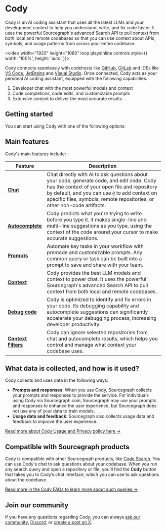 # Cody

Cody is an AI coding assistant that uses all the latest LLMs and your development context to help you understand, write, and fix code faster. It uses the powerful Sourcegraph's advanced Search API to pull context from both local and remote codebases so that you can use context about APIs, symbols, and usage patterns from across your entire codebase.

<video width="1920" height="1080" loop playsInline controls style={{ width: '100%', height: 'auto' }}>
  <source src="https://storage.googleapis.com/sourcegraph-assets/Docs/Media/cody-in-action-102024.mp4" type="video/mp4"/>
</video>

Cody connects seamlessly with codehosts like [GitHub](https://github.com/login?client_id=e917b2b7fa9040e1edd4), [GitLab](https://gitlab.com/users/sign_in) and IDEs like [VS Code](/cody/clients/install-vscode), [JetBrains](/cody/clients/install-jetbrains) and [Visual Studio](/cody/clients/install-visual-studio). Once connected, Cody acts as your personal AI coding assistant, equipped with the following capabilities:

1. Developer chat with the most powerful models and context
2. Code completions, code edits, and customizable prompts
3. Extensive context to deliver the most accurate results

## Getting started

You can start using Cody with one of the following options:

<ProductCards>
<ProductCard href="/cody/clients/install-vscode" imgSrc="https://storage.googleapis.com/sourcegraph-assets/docs/images/cody/vscode.svg" imgAlt="VS Code" title="Cody for VS Code" description="Install Cody's free extension for VS Code. " />
<ProductCard href="/cody/clients/install-jetbrains" imgSrc="https://storage.googleapis.com/sourcegraph-assets/docs/images/cody/jb_beam.svg" imgAlt="JetBrains" title="Cody for JetBrains" description="Install Cody's free extension for JetBrains." />
<ProductCard href="/cody/clients/install-visual-studio" imgSrc="https://storage.googleapis.com/sourcegraph-assets/Docs/visual-studio-Product-Icon.svg" imgAlt="Visual Studio" title="Cody for Visual Studio (Experimental)" description="Install Cody's free extension for Visual Studio." />
<ProductCard href="/cody/clients/cody-with-sourcegraph" imgSrc="https://storage.googleapis.com/sourcegraph-assets/docs/images/cody/cody-logomark-default.svg" imgAlt="Cody Web" title="Cody for Web" description="Use Cody in the Sourcegraph web app." />
<ProductCard href="/cody/clients/install-cli" imgSrc="https://storage.googleapis.com/sourcegraph-assets/docs/images/cody/command-line-blue.svg" imgAlt="Cody CLI" title="Cody CLI" description="Run Cody from the command line." />
<ProductCard href="/cody/clients/enable-cody-enterprise" imgSrc="https://sourcegraph.com/.assets/img/sourcegraph-mark.svg" imgAlt="Cody Enterprise" title="Cody Enterprise" description="Get in touch with our team to try Cody for Sourcegraph Enterprise." />
</ProductCards>

## Main features

Cody's main features include:

|                       **Feature**                        |                                                                                                                             **Description**                                                                                                                              |
| -------------------------------------------------------- | ------------------------------------------------------------------------------------------------------------------------------------------------------------------------------------------------------------------------------------------------------------------------ |
| **[Chat](/cody/capabilities/chat)**                      | Chat directly with AI to ask questions about your code, generate code, and edit code. Cody has the context of your open file and repository by default, and you can use `@` to add context on specific files, symbols, remote repositories, or other non-code artifacts. |
| **[Autocomplete](/cody/capabilities/autocomplete)**      | Cody predicts what you're trying to write before you type it. It makes single-line and multi-line suggestions as you type, using the context of the code around your cursor to make accurate suggestions.                                                                |
| **[Prompts](/cody/capabilities/commands)**               | Automate key tasks in your workflow with premade and customizable prompts. Any common query or task can be built into a prompt to save and share with your team.                                                                                                         |
| **[Context](/cody/core-concepts/context)**               | Cody provides the best LLM models and context to power chat. It uses the powerful Sourcegraph's advanced Search API to pull context from both local and remote codebases.                                                                                                |
| **[Debug code](/cody/capabilities/debug-code)**          | Cody is optimized to identify and fix errors in your code. Its debugging capability and autocomplete suggestions can significantly accelerate your debugging process, increasing developer productivity.                                                                 |
| **[Context Filters](/cody/capabilities/ignore-context)** | Cody can ignore selected repositories from chat and autocomplete results, which helps you control and manage what context your codebase uses.                                                                                                                            |

## What data is collected, and how is it used?

Cody collects and uses data in the following ways:

- **Prompts and responses**:  When you use Cody, Sourcegraph collects your prompts and responses to provide the service. For individuals using Cody via Sourcegraph.com, Sourcegraph may use your prompts and responses to enhance the user experience, but Sourcegraph does not use any of your data to train models.
- **Usage data and feedback**:  Sourcegraph also collects usage data and feedback to improve the user experience.

<a target="_blank" href="https://sourcegraph.com/terms/cody-notice">Read more about Cody Usage and Privacy policy here →</a>

## Compatible with Sourcegraph products

Cody is compatible with other Sourcegraph products, like [Code Search](/code-search/). You can use Cody's chat to ask questions about your codebase. When you run any search query and open a repository or file, you’ll find the **Cody** button that takes you to Cody’s chat interface, which you can use to ask questions about the codebase.

[Read more in the Cody FAQs to learn more about such queries →](/cody/faq)

## Join our community

If you have any questions regarding Cody, you can always [ask our community](https://community.sourcegraph.com), [Discord](https://discord.com/invite/s2qDtYGnAE), or [create a post on X](https://twitter.com/sourcegraphcody).
